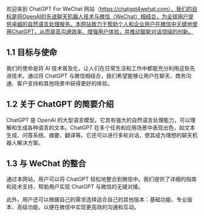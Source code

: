 
欢迎来到 ChatGPT For WeChat 网站（https://chatgpt4wehat.com），我们的目标是将OpenAI的先进聊天机器人技术与微信（WeChat）相结合，为全球用户提供卓越的自然语言处理服务。本网站致力于帮助个人和企业用户在微信中无缝地使用ChatGPT，从而提高沟通效率、增强用户体验，并推动智能对话领域的创新。

## 1.1 目标与使命

我们的使命是将 AI 技术普及化，让人们在日常生活和工作中都能充分利用这些先进技术。通过将 ChatGPT 与微信相结合，我们希望能够让用户在聊天、商务沟通、客户支持和其他场景中获得更好的体验。

## 1.2 关于 ChatGPT 的简要介绍

ChatGPT 是 OpenAI 的大型语言模型。它具有强大的自然语言处理能力，可以理解和生成各种语言的文本。ChatGPT 在多个任务和应用场景中表现出色，如文本生成、问答系统、摘要、翻译等。它还可以进行多轮对话，使其成为理想的聊天机器人解决方案。

## 1.3 与 WeChat 的整合

通过本网站，用户可以将 ChatGPT 轻松地整合到微信中。我们提供了详细的指南和技术支持，帮助用户实现 ChatGPT 与微信的无缝对接。

此外，用户还可以根据自己的需求选择适合自己的其他版本：基础功能、专业版本、高级功能，以便在微信中实现更高效的沟通和互动。

